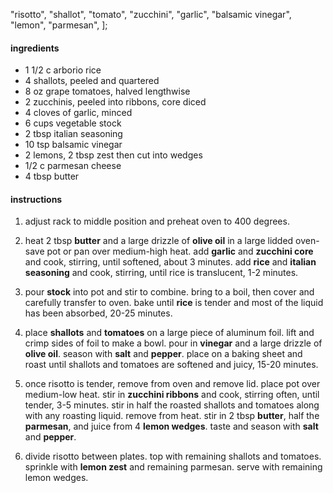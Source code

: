   "risotto",
  "shallot",
  "tomato",
  "zucchini",
  "garlic",
  "balsamic vinegar",
  "lemon",
  "parmesan",
];

#### ingredients

- 1 1/2 c arborio rice
- 4 shallots, peeled and quartered
- 8 oz grape tomatoes, halved lengthwise
- 2 zucchinis, peeled into ribbons, core diced
- 4 cloves of garlic, minced
- 6 cups vegetable stock
- 2 tbsp italian seasoning
- 10 tsp balsamic vinegar
- 2 lemons, 2 tbsp zest then cut into wedges
- 1/2 c parmesan cheese
- 4 tbsp butter

#### instructions

1. adjust rack to middle position and preheat oven to 400 degrees.

2. heat 2 tbsp **butter** and a large drizzle of **olive oil** in a large lidded oven-save pot or pan over medium-high heat. add **garlic** and **zucchini core** and cook, stirring, until softened, about 3 minutes. add **rice** and **italian seasoning** and cook, stirring, until rice is translucent, 1-2 minutes.

3. pour **stock** into pot and stir to combine. bring to a boil, then cover and carefully transfer to oven. bake until **rice** is tender and most of the liquid has been absorbed, 20-25 minutes.

4. place **shallots** and **tomatoes** on a large piece of aluminum foil. lift and crimp sides of foil to make a bowl. pour in **vinegar** and a large drizzle of **olive oil**. season with **salt** and **pepper**. place on a baking sheet and roast until shallots and tomatoes are softened and juicy, 15-20 minutes.

5. once risotto is tender, remove from oven and remove lid. place pot over medium-low heat. stir in **zucchini ribbons** and cook, stirring often, until tender, 3-5 minutes. stir in half the roasted shallots and tomatoes along with any roasting liquid. remove from heat. stir in 2 tbsp **butter**, half the **parmesan**, and juice from 4 **lemon wedges**. taste and season with **salt** and **pepper**.

6. divide risotto between plates. top with remaining shallots and tomatoes. sprinkle with **lemon zest** and remaining parmesan. serve with remaining lemon wedges.
